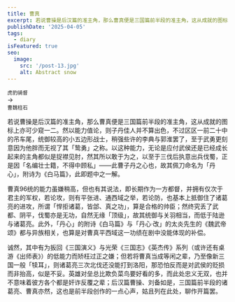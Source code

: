 ```yaml
---
title: 曹真
excerpt: 若说曹操是后汉篇的准主角，那么曹真便是三国篇前半段的准主角，这从成就的图标上亦可少窥一二。然以能力值论，则子丹佳人并不算出色，不过区区一前二十中的吊车尾，统御较高的小五边形战士，稍强些许的李典与郭淮罢了，至于武勇更刻意因为他胖而无视了其「鸷勇」之称。
publishDate: '2025-04-05'
tags:
  - diary
isFeatured: true
seo:
  image:
    src: '/post-13.jpg'
    alt: Abstract snow
---
```



<div class="flex justify-evenly items-center sm:flex-row flex-col">
  <div class='flex flex-col items-center'>
    <RadarChart client:load data={[86, 77, 83, 81, 78]} maxValues={[100, 100, 100, 100, 100]} labels={['统御', '气运', '武勇', '智略', '魅力']} />
    <small class='indent-0'>虎豹骑督</small>
  </div>
  <div class='indent-0'>→</div>
  <div class='flex flex-col items-center'>
    <RadarChart client:load data={[96, 77, 79, 81, 88]} maxValues={[100, 100, 100, 100, 100]} labels={['统御', '气运', '武勇', '智略', '魅力']} />
    <small class='indent-0'>曹魏柱石</small>
  </div>
</div>

若说曹操是后汉篇的准主角，那么曹真便是三国篇前半段的准主角，这从成就的图标上亦可少窥一二。然以能力值论，则子丹佳人并不算出色，不过区区一前二十中的吊车尾，统御较高的小五边形战士，稍强些许的李典与郭淮罢了，至于武勇更刻意因为他胖而无视了其「鸷勇」之称。以这种能力，无论是应付武侯还是已经成长起来的主角都似是捉襟见肘，然其所以敢于为之，以至于三伐后执意出兵伐蜀，正是因「名编壮士籍，不得中顾私」——此曹子丹之心也，故其佩刀命名为「丹心」，附诗为《白马篇》，此即题中之一解。

曹真96统的能力虽嫌稍高，但也有其说法，即长期作为一方都督，并拥有仅次于君主的军权，若论攻，则有平张进、通西域之举，若论防，也基本上抵御住了诸葛亮的进攻，所谓「悍拒诸葛，皆郃、真之功」，算是合格的帅臣；然终究丢了武都、阴平，伐蜀亦是无功，自然无缘「顶级」，故其统御与关羽相当，而低于陆逊与诸葛亮。此外，「丹心」的附诗《白马篇》与「丹心·改」的太炎先生的《魏武帝颂》都与异族相关，也算是对曹真平西域这一功绩在剧中没能体现的补偿。

诚然，其中有为扳回《三国演义》与光荣《三国志》《英杰传》系列（或许还有桌游《出师表》）的低能力而矫枉过正之嫌；但若将曹真当成等闲之辈，乃至像新三国一般「犊耳」，则诸葛亮三次北伐还没能打到洛阳，那恐怕反而是对武侯的贬损而非抬高，似是不妥。英雄对垒总比欺负菜鸟要好看的多，而此处忠义无双，也并不意味着彼方各个都是奸诈反覆之辈；后汉篇曹操、刘备如是，三国篇前半段的诸葛亮、曹真亦然，这也是前半段创作的一点心声，姑且列在此处，聊作开篇罢。
